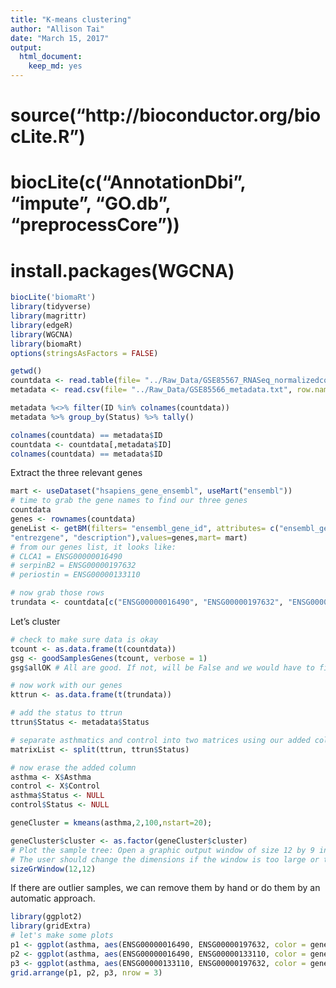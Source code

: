 ```yaml
---
title: "K-means clustering"
author: "Allison Tai"
date: "March 15, 2017"
output: 
  html_document: 
    keep_md: yes
---
```

# source("http://bioconductor.org/biocLite.R") 
# biocLite(c("AnnotationDbi", "impute", "GO.db", "preprocessCore"))
# install.packages(WGCNA)

```r
biocLite('biomaRt')
library(tidyverse)
library(magrittr)
library(edgeR)
library(WGCNA)
library(biomaRt)
options(stringsAsFactors = FALSE)
```

```r
getwd()
countdata <- read.table(file= "../Raw_Data/GSE85567_RNASeq_normalizedcounts.txt", check.names = FALSE)
metadata <- read.csv(file= "../Raw_Data/GSE85566_metadata.txt", row.names = 1)

metadata %<>% filter(ID %in% colnames(countdata))
metadata %>% group_by(Status) %>% tally()

colnames(countdata) == metadata$ID
countdata <- countdata[,metadata$ID]
colnames(countdata) == metadata$ID
```

Extract the three relevant genes
```r
mart <- useDataset("hsapiens_gene_ensembl", useMart("ensembl"))
# time to grab the gene names to find our three genes
countdata
genes <- rownames(countdata)
geneList <- getBM(filters= "ensembl_gene_id", attributes= c("ensembl_gene_id",
"entrezgene", "description"),values=genes,mart= mart)
# from our genes list, it looks like:
# CLCA1 = ENSG00000016490
# serpinB2 = ENSG00000197632
# periostin = ENSG00000133110

# now grab those rows
trundata <- countdata[c("ENSG00000016490", "ENSG00000197632", "ENSG00000133110"),]
```

Let's cluster
```r
# check to make sure data is okay
tcount <- as.data.frame(t(countdata))
gsg <- goodSamplesGenes(tcount, verbose = 1)
gsg$allOK # All are good. If not, will be False and we would have to filter them

# now work with our genes
kttrun <- as.data.frame(t(trundata))

# add the status to ttrun
ttrun$Status <- metadata$Status

# separate asthmatics and control into two matrices using our added column
matrixList <- split(ttrun, ttrun$Status)

# now erase the added column
asthma <- X$Asthma
control <- X$Control
asthma$Status <- NULL
control$Status <- NULL

geneCluster = kmeans(asthma,2,100,nstart=20);

geneCluster$cluster <- as.factor(geneCluster$cluster)
# Plot the sample tree: Open a graphic output window of size 12 by 9 inches
# The user should change the dimensions if the window is too large or too small.
sizeGrWindow(12,12)
```

If there are outlier samples, we can remove them by hand or do them by an automatic approach. 
```r
library(ggplot2)
library(gridExtra)
# let's make some plots
p1 <- ggplot(asthma, aes(ENSG00000016490, ENSG00000197632, color = geneCluster$cluster)) + geom_point()
p2 <- ggplot(asthma, aes(ENSG00000016490, ENSG00000133110, color = geneCluster$cluster)) + geom_point()
p3 <- ggplot(asthma, aes(ENSG00000133110, ENSG00000197632, color = geneCluster$cluster)) + geom_point()
grid.arrange(p1, p2, p3, nrow = 3)
```
